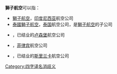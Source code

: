'''獅子航空'''可以指：

* [[獅子航空|獅子航空]]，[[印度尼西亚|印度尼西亚]]航空公司
* [[泰國獅子航空|泰國獅子航空]]，[[泰国|泰国]]航空公司，是[[獅子航空|獅子航空]]的子公司
* {{le|狮子航空 (卢森堡)|Lionair (Luxembourg)}}，已结业的[[卢森堡|卢森堡]]航空公司
* {{le|狮子航空 (菲律宾)|Lionair (Philippines)}}，[[菲律宾|菲律宾]]航空公司
* {{le|狮子航空 (斯里兰卡)|Lionair (Sri Lanka)}}，已结业的[[斯里兰卡|斯里兰卡]]航空公司

{{disambig|cat=航空公司消歧義}}
[[Category:四字译名消歧义|Category:四字译名消歧义]]